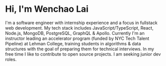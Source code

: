 # Hi, I'm Wenchao Lai

I'm a software engineer with internship experience and a focus in fullstack web development. My tech stack includes JavaScript/TypeScript, React, Node.js, MongoDB, PostgreSQL, GraphQL & Apollo. Currently I'm an instructor leading an accelerator program (funded by NYC Tech Talent Pipeline) at Lehman College, training students in algorithms & data structures with the goal of preparing them for technical interviews. In my free time I like to contribute to open source projects. I am seeking junior dev roles.